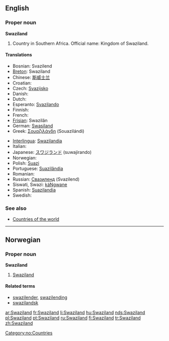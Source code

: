 ==English==

===Proper noun===
'''Swaziland'''

# Country in Southern Africa. Official name: Kingdom of Swaziland.

====Translations====
{{top}}
*Bosnian: Svazilend {{m}}
*[[Breton]]: Swaziland
*Chinese: [[斯威士兰]]
*Croatian: {{t-|hr|Svazi|m}}
* Czech: [[Svazijsko]] {{n}}
* Danish: {{t-|da|Swaziland}}
* Dutch: {{t-|nl|Swaziland}}
*Esperanto: [[Svazilando]]
* Finnish: {{t+|fi|Swazimaa}}
* French: {{t+|fr|Swaziland|m}}
*[[Frisian]]: Swazilân
*German: [[Swasiland]]
*Greek: [[Σουαζιλάνδη]] (Souazilándi) {{f}}
{{mid}}
*[[Interlingua]]: [[Swazilandia]]
* Italian: {{t-|it|Swaziland|m}}
*Japanese: [[スワジランド]] (suwajirando)
* Norwegian: {{t-|no|Swaziland}}
*Polish: [[Suazi]]
*Portuguese: [[Suazilândia]]
* Romanian: {{t-|ro|Swaziland|n}}
*Russian: [[Свазиленд]] (Svazilend)
*Siswati, Swazi: [[káNgwane]]
*Spanish: [[Suazilandia]] {{f}}
* Swedish: {{t-|sv|Swaziland}}
{{bottom}}

===See also===
* [[Appendix:Countries of the world|Countries of the world]]

----

==Norwegian==

===Proper noun===
'''Swaziland'''

# [[#English|Swaziland]]

====Related terms====
*[[swazilender]], [[swazilending]]
*[[swazilandsk]]

[[Category:no:Countries]]

[[ar:Swaziland]]
[[fr:Swaziland]]
[[li:Swaziland]]
[[hu:Swaziland]]
[[nds:Swaziland]]
[[pl:Swaziland]]
[[pt:Swaziland]]
[[ru:Swaziland]]
[[fi:Swaziland]]
[[tr:Swaziland]]
[[zh:Swaziland]]